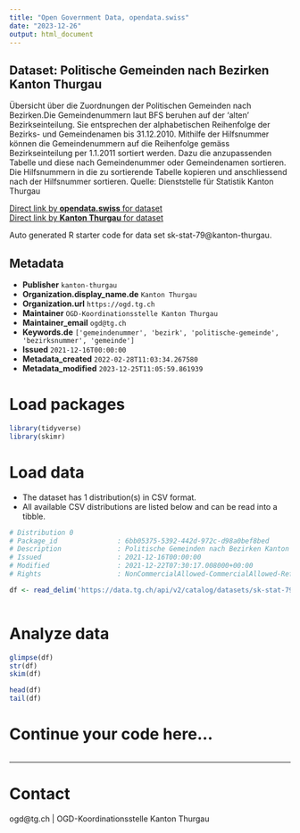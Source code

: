 ```yaml
---
title: "Open Government Data, opendata.swiss"
date: "2023-12-26"
output: html_document
---
```


## Dataset: Politische Gemeinden nach Bezirken Kanton Thurgau

Übersicht über die Zuordnungen der Politischen Gemeinden nach Bezirken.Die Gemeindenummern laut BFS beruhen auf der 'alten' Bezirkseinteilung. Sie entsprechen der alphabetischen Reihenfolge der Bezirks- und Gemeindenamen bis 31.12.2010. Mithilfe der Hilfsnummer können die Gemeindenummern auf die Reihenfolge gemäss Bezirkseinteilung per 1.1.2011 sortiert werden. Dazu die anzupassenden Tabelle und diese nach Gemeindenummer oder Gemeindenamen sortieren. Die Hilfsnummern in die zu sortierende Tabelle kopieren und anschliessend nach der Hilfsnummer sortieren. Quelle: Dienststelle für Statistik Kanton Thurgau

[Direct link by **opendata.swiss** for dataset](https://opendata.swiss/de/dataset/politische-gemeinden-nach-bezirken-kanton-thurgau)<br>
[Direct link by **Kanton Thurgau** for dataset](https://data.tg.ch/explore/dataset/sk-stat-79/)

Auto generated R starter code for data set sk-stat-79@kanton-thurgau.

## Metadata

- **Publisher** `kanton-thurgau`
- **Organization.display_name.de** `Kanton Thurgau`
- **Organization.url** `https://ogd.tg.ch`
- **Maintainer** `OGD-Koordinationsstelle Kanton Thurgau`
- **Maintainer_email** `ogd@tg.ch`
- **Keywords.de** `['gemeindenummer', 'bezirk', 'politische-gemeinde', 'bezirksnummer', 'gemeinde']`
- **Issued** `2021-12-16T00:00:00`
- **Metadata_created** `2022-02-28T11:03:34.267580`
- **Metadata_modified** `2023-12-25T11:05:59.861939`


# Load packages

```r

library(tidyverse)
library(skimr)

```

# Load data

-   The dataset has 1 distribution(s) in CSV format.
-   All available CSV distributions are listed below and can be read into a tibble.

```r

# Distribution 0
# Package_id               : 6bb05375-5392-442d-972c-d98a0bef8bed
# Description              : Politische Gemeinden nach Bezirken Kanton Thurgau (csv)
# Issued                   : 2021-12-16T00:00:00
# Modified                 : 2021-12-22T07:30:17.008000+00:00
# Rights                   : NonCommercialAllowed-CommercialAllowed-ReferenceRequired

df <- read_delim('https://data.tg.ch/api/v2/catalog/datasets/sk-stat-79/exports/csv')



```

# Analyze data

```r

glimpse(df)
str(df)
skim(df)

head(df)
tail(df)

```

# Continue your code here...

```r

```

------------------------------------------------------------------------

# Contact

ogd@tg.ch | OGD-Koordinationsstelle Kanton Thurgau
